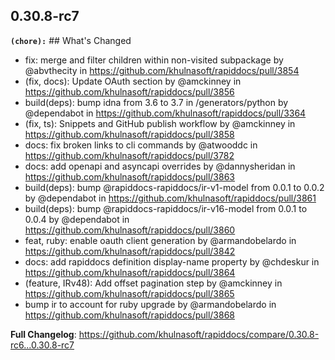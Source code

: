 ## 0.30.8-rc7
**`(chore):`** ## What's Changed
* fix: merge and filter children within non-visited subpackage by @abvthecity in https://github.com/khulnasoft/rapiddocs/pull/3854
* (fix, docs): Update OAuth section by @amckinney in https://github.com/khulnasoft/rapiddocs/pull/3856
* build(deps): bump idna from 3.6 to 3.7 in /generators/python by @dependabot in https://github.com/khulnasoft/rapiddocs/pull/3364
* (fix, ts): Snippets and GitHub publish workflow by @amckinney in https://github.com/khulnasoft/rapiddocs/pull/3858
* docs: fix broken links to cli commands by @atwooddc in https://github.com/khulnasoft/rapiddocs/pull/3782
* docs: add openapi and asyncapi overrides by @dannysheridan in https://github.com/khulnasoft/rapiddocs/pull/3863
* build(deps): bump @rapiddocs-rapiddocs/ir-v1-model from 0.0.1 to 0.0.2 by @dependabot in https://github.com/khulnasoft/rapiddocs/pull/3861
* build(deps): bump @rapiddocs-rapiddocs/ir-v16-model from 0.0.1 to 0.0.4 by @dependabot in https://github.com/khulnasoft/rapiddocs/pull/3860
* feat, ruby: enable oauth client generation by @armandobelardo in https://github.com/khulnasoft/rapiddocs/pull/3842
* docs: add rapiddocs definition display-name property by @chdeskur in https://github.com/khulnasoft/rapiddocs/pull/3864
* (feature, IRv48): Add offset pagination step by @amckinney in https://github.com/khulnasoft/rapiddocs/pull/3865
* bump ir to account for ruby upgrade by @armandobelardo in https://github.com/khulnasoft/rapiddocs/pull/3868


**Full Changelog**: https://github.com/khulnasoft/rapiddocs/compare/0.30.8-rc6...0.30.8-rc7

